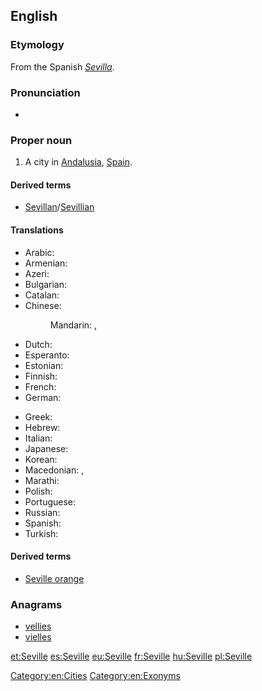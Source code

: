 ==English==
{{wikipedia}}

===Etymology===
From the Spanish ''[[Sevilla]]''.

===Pronunciation===
* {{rhymes|ɪl|lang=en}}

===Proper noun===
{{en-proper noun}}

# A city in [[Andalusia]], [[Spain]].

====Derived terms====
* [[Sevillan]]/[[Sevillian]]

====Translations====
{{trans-top|city in Spain}}
* Arabic: {{t|ar|إِشْبِيلِيَة|f|tr=ʾišbiliya}}
* Armenian: {{t|hy|Սեւիլյա}}
* Azeri: {{t+|az|Sevilya}}
* Bulgarian: {{t|bg|Севиля}}
* Catalan: {{t|ca|Sevilla|f}}
* Chinese:
*: Mandarin: {{t+|cmn|塞維利亞|sc=Hani}}, {{t|cmn|塞维利亚|tr=Sāiwéilìyǎ|sc=Hani}}
* Dutch: {{t|nl|Sevilla|n}}
* Esperanto: {{t|eo|Sevilo}}
* Estonian: {{t+|et|Sevilla}}
* Finnish: {{t+|fi|Sevilla}}
* French: {{t+|fr|Séville|f}}
* German: {{t|de|Sevilla|n}}
{{trans-mid}}
* Greek: {{t+|el|Σεβίλλη|f}}
* Hebrew: {{t|he|סביליה|tr=Sevilia|sc=Hebr}}
* Italian: {{t|it|Siviglia|f}}
* Japanese: {{t|ja|セビリア|tr=Sebiria|sc=Jpan}}
* Korean: {{t+|ko|세비야|tr=Sebiya|sc=Kore}}
* Macedonian: {{t|mk|Севилја|f|tr=Sevílja}}, {{t|mk|Севиља|f|tr=Sevílja}}
* Marathi: {{t|mr|सेविल|n|tr=sevila|sc=Deva}}
* Polish: {{t+|pl|Sewilla|f}}
* Portuguese: {{t+|pt|Sevilha|f}}
* Russian: {{t|ru|Севилья|f|tr=Sevíl'ja|sc=Cyrl}}
* Spanish: {{t+|es|Sevilla|f}}
* Turkish: {{t|tr|Sevilla}}
{{trans-bottom}}

====Derived terms====
* [[Seville orange]]

===Anagrams===
* [[vellies#English|vellies]]
* [[vielles#English|vielles]]

[[Category:en:Cities]]
[[Category:en:Exonyms]]

[[et:Seville]]
[[es:Seville]]
[[eu:Seville]]
[[fr:Seville]]
[[hu:Seville]]
[[pl:Seville]]